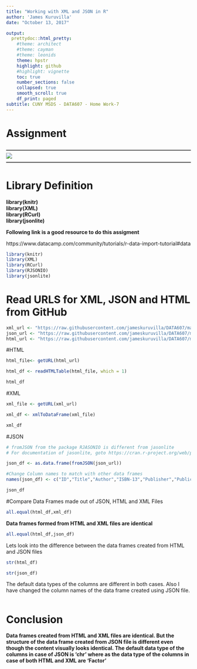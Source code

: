 ```yaml
---
title: "Working with XML and JSON in R"
author: 'James Kuruvilla'
date: "October 13, 2017"

output:
  prettydoc::html_pretty:
    #theme: architect 
    #theme: cayman
    #theme: leonids
    theme: hpstr
    highlight: github
    #highlight: vignette
    toc: true
    number_sections: false
    collapsed: true
    smooth_scroll: true
    df_print: paged
subtitle: CUNY MSDS - DATA607 - Home Work-7
---
```


# Assignment
**------------------------------------------------------------------------------------------------------------**  
![](C:\Users\james\Desktop\Education\MS Data Analytics - CUNY\607- Data Acquisition and Management\Assignment7.JPG)
**------------------------------------------------------------------------------------------------------------**  

#  Library Definition

**library(knitr)**  
**library(XML)**  
**library(RCurl)**  
**library(jsonlite)**  

**Following link is a good resource to do this assigment** 

https://www.datacamp.com/community/tutorials/r-data-import-tutorial#data


```r

library(knitr)
library(XML)
library(RCurl)
library(RJSONIO)
library(jsonlite)

```

# Read URLS for XML, JSON and HTML from GitHub

```r
xml_url <- "https://raw.githubusercontent.com/jameskuruvilla/DATA607/master/books.xml"
json_url <- "https://raw.githubusercontent.com/jameskuruvilla/DATA607/master/books.json"
html_url <- "https://raw.githubusercontent.com/jameskuruvilla/DATA607/master/books.html"
```

#HTML

```r

html_file<- getURL(html_url)

html_df <- readHTMLTable(html_file, which = 1)

html_df
```

#XML

```r

xml_file <- getURL(xml_url)

xml_df <- xmlToDataFrame(xml_file)

xml_df
```

#JSON

```r

# fromJSON from the package RJASONIO is different from jasonlite
# For documentation of jasonlite, goto https://cran.r-project.org/web/packages/jsonlite/jsonlite.pdf

json_df <- as.data.frame(fromJSON(json_url))

#Change Column names to match with other data frames
names(json_df) <- c("ID","Title","Author","ISBN-13","Publisher","Publication_date","Pages","Related_Subject")

json_df

```

#Compare Data Frames made out of JSON, HTML and XML Files

```r
all.equal(html_df,xml_df)

```
**Data frames formed from HTML and XML files are identical**

```r

all.equal(html_df,json_df)
```

Lets look into the difference between the data frames created from HTML and JSON files

```r
str(html_df)
```

```r
str(json_df)
```

The default data types of the columns are different in both cases. Also I have changed the column names of the data frame created using JSON file.

```r
```

# Conclusion

**Data frames created from HTML and XML files are identical. But the structure of the data frame created from JSON file is different even though the content visually looks identical. The default data type of the columns in case of JSON is 'chr' where as the data type of the columns in case of both HTML and XML are 'Factor'**

